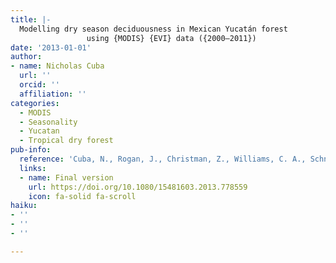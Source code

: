```yaml
---
title: |-
  Modelling dry season deciduousness in Mexican Yucatán forest
                 using {MODIS} {EVI} data ({2000–2011})
date: '2013-01-01'
author:
- name: Nicholas Cuba
  url: ''
  orcid: ''
  affiliation: ''
categories:
  - MODIS
  - Seasonality
  - Yucatan
  - Tropical dry forest
pub-info:
  reference: 'Cuba, N., Rogan, J., Christman, Z., Williams, C. A., Schneider, L. C., Lawrence, D., &amp; Millones, M. (2013). Modelling dry season deciduousness in Mexican Yucat&aacute;n forest using MODIS EVI data (2000&ndash;2011). <em>GIScience and Remote Sensing</em>, <em>50</em>(1), 26&ndash;49.'
  links:
  - name: Final version
    url: https://doi.org/10.1080/15481603.2013.778559
    icon: fa-solid fa-scroll
haiku:
- ''
- ''
- ''

---
```

